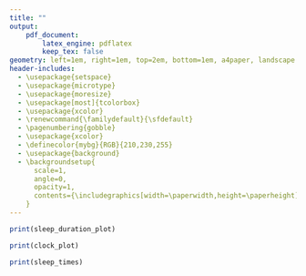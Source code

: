 ```yaml
---
title: ""
output:
    pdf_document:
        latex_engine: pdflatex
        keep_tex: false
geometry: left=1em, right=1em, top=2em, bottom=1em, a4paper, landscape
header-includes:
  - \usepackage{setspace}
  - \usepackage{microtype}
  - \usepackage{moresize}
  - \usepackage[most]{tcolorbox}
  - \usepackage{xcolor}
  - \renewcommand{\familydefault}{\sfdefault}
  - \pagenumbering{gobble}
  - \usepackage{xcolor}
  - \definecolor{mybg}{RGB}{210,230,255}
  - \usepackage{background}
  - \backgroundsetup{
      scale=1,
      angle=0,
      opacity=1,
      contents={\includegraphics[width=\paperwidth,height=\paperheight]{../resources/Sleep_report_background.png}}
    }
---
```


```{=latex}
\noindent
\color{white}
\begin{minipage}[t]{0.32\textwidth}
  \begin{tcolorbox}[standard jigsaw, height=0.45\textheight, valign=center, arc=12pt, opacityback=0.5, boxrule=0pt]
    \large
    \begin{center}
      \Large\textbf{Sleep Monitoring}
    \end{center}
    \vspace*{0.02\textheight}
      Your sleep was monitored using a Somnofy device. The device uses radar technology to detect your movements and breathing patterns during sleep.
      This was used to record:
      \begin{itemize}
        \item When you fell asleep and woke up
        \item How long you slept
        \item Your sleep efficiency (the percentage of time you spent asleep while in bed)
      \end{itemize}
      \vspace*{0.02\textheight}
      \begin{tabular}{@{}p{0.55\textwidth}@{\hspace{0.02\textwidth}}p{0.42\textwidth}@{}}
        Note: the recording may not be 100\% accurate, and can be influenced by external factors such as pets coming into bed. &
        \begin{center}
          \includegraphics[width=0.2\textwidth]{../resources/Somnofy_device.png}
        \end{center}
      \end{tabular}
  \end{tcolorbox}
  \vfill
  \begin{tcolorbox}[standard jigsaw, height=0.45\textheight, valign=top, arc=12pt, opacityback=0.5, boxrule=0pt]
    \large
    \begin{center}
      \Large\textbf{Number of hours slept per night}
    \end{center}
```
```r
print(sleep_duration_plot)
```
```{=latex}
  \end{tcolorbox}
\end{minipage}%
\hfill
\begin{minipage}[t]{0.33\textwidth}
  \centering
  \vspace*{-0.4\textheight}
  {\HUGE \textls[150]{`r title`}}\\
  \vspace*{0.02\textheight}
  {\HUGE \textls[150]{Sleep Report}}\\
  \vspace*{0.04\textheight}
  {\Large `r paste0("\\texttt{", dates[1], "}")` to `r paste0("\\texttt{", dates[2], "}")`}

  \vspace*{0.04\textheight}
```
```r
print(clock_plot)
```
```{=latex}
\end{minipage}%
\hfill
\begin{minipage}[t]{0.32\textwidth}
\begin{tcolorbox}[standard jigsaw, height=0.45\textheight, valign=center, arc=12pt, opacityback=0, boxrule=0pt, left=0pt, right=0pt, top=0pt, bottom=0pt]
  \begin{tabular}{@{}p{0.48\textwidth}@{\hspace{0.02\textwidth}}p{0.48\textwidth}@{}}
    \begin{tcolorbox}[standard jigsaw, height=0.21\textheight, arc=8pt, opacityback=0.5, boxrule=0pt, colback=white]
      \large
      \begin{center}
        \includegraphics[width=0.6\textwidth]{../resources/Person_brooding.png}\\
        \textbf{Time to fall asleep}\\
        `r paste0("\\texttt{", stats$time_to_fall_asleep, "}")` minutes
      \end{center}
    \end{tcolorbox} &
    \begin{tcolorbox}[standard jigsaw, height=0.21\textheight, arc=8pt, opacityback=0.5, boxrule=0pt, colback=white]
      \large
      \begin{center}
        \vspace*{0.035\textheight}
        \includegraphics[width=0.6\textwidth]{../resources/Person_sleeping.png}\\
        \textbf{Sleep efficiency}\\
        `r paste0("\\texttt{", stats$sleep_efficiency, "}")`\%
      \end{center}
    \end{tcolorbox} \\
    \begin{tcolorbox}[standard jigsaw, height=0.21\textheight, arc=8pt, opacityback=0.5, boxrule=0pt, colback=white]
      \large
      \begin{center}
        \includegraphics[width=\textwidth]{../resources/`r stats$chronotype_image`}\\
        \textbf{Chronotype}\\
        `r stats$chronotype`
      \end{center}
    \end{tcolorbox} &
    \begin{tcolorbox}[standard jigsaw, height=0.21\textheight, arc=8pt, opacityback=0.5, boxrule=0pt, colback=white]
      \large
      \begin{center}
        \vspace*{0.03\textheight}
        \includegraphics[width=0.5\textwidth]{../resources/Clock.png}\\
        \vspace*{0.015\textheight}
        \textbf{Sleep regularity}\\
        `r paste0("\\texttt{", stats$sleep_regularity, "/100}")`
      \end{center}
    \end{tcolorbox}
  \end{tabular}
  \end{tcolorbox}
  \vfill
  \begin{tcolorbox}[standard jigsaw, height=0.45\textheight, valign=top, arc=12pt, opacityback=0.5, boxrule=0pt]
    \large
    \begin{center}
      \Large\textbf{Sleep and Wakeup times}
    \end{center}
```
```r
print(sleep_times)
```
```{=latex}
  \end{tcolorbox}
\end{minipage}
\vspace*{0.01\textheight}
\begin{flushleft}
  \small
  Chronotype image credit: `r stats$chronotype_credit`\\
  The data presented in this report is solely for personal information, and is not a medical assessment of any sleep disorders.
\end{flushleft}

\vfill
\clearpage

\noindent
\begin{spacing}{2}
\color{white}
\large
\begin{tcolorbox}[standard jigsaw, height=0.92\textheight, valign=top, arc=12pt, opacityback=0.5, boxrule=0pt]
  \vspace*{0.02\textheight}
  \begin{center}
    \huge\textbf{Glossary}
  \end{center}
  \vspace*{0.04\textheight}
  \textbf{Chronotype} - A person's natural inclination with regard to the timing of sleep and activity periods. Here, we have classified chronotypes into two categories: morning larks (who are more active in the morning) and evening owls (who are more active in the evening). See the {\color{blue}\href{https://www.bioclocks.uk/_files/ugd/60af58_33654da1d8fd46f3810ca9f3743f9df4.pdf}{BioClocks UK factsheet}} for more information on Chronotype.\\
  \textbf{Sleep duration} - The number of hours slept each night, not counting time spent awake in bed.\\
  \textbf{Sleep efficiency} - The percentage of time spent asleep while in bed.\\
  \textbf{Sleep regularity} - A measure of how consistent your sleep and wake times are, on a scale from 0 to 100.\\
  \textbf{Somnofy} - A device that uses radar technology to monitor sleep patterns, including movements and breathing.\\
  \textbf{Time to fall asleep} - The average time between getting into bed and falling asleep.\\
\end{tcolorbox}
\end{spacing}
```
